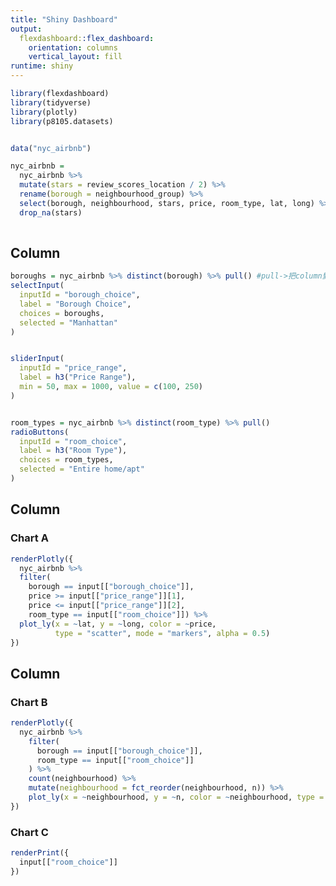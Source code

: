 ```yaml
---
title: "Shiny Dashboard"
output: 
  flexdashboard::flex_dashboard:
    orientation: columns
    vertical_layout: fill
runtime: shiny
---
```


```r
library(flexdashboard)
library(tidyverse)
library(plotly)
library(p8105.datasets)


data("nyc_airbnb")

nyc_airbnb = 
  nyc_airbnb %>%
  mutate(stars = review_scores_location / 2) %>% 
  rename(borough = neighbourhood_group) %>% 
  select(borough, neighbourhood, stars, price, room_type, lat, long) %>% 
  drop_na(stars)
  
```

Column {.sidebar}
-----------------------------------------------------------------------

```r
boroughs = nyc_airbnb %>% distinct(borough) %>% pull() #pull->把column變vector, 因為choices的預設必須是vector
selectInput(
  inputId = "borough_choice",
  label = "Borough Choice",
  choices = boroughs,
  selected = "Manhattan"
)


sliderInput(
  inputId = "price_range",
  label = h3("Price Range"),
  min = 50, max = 1000, value = c(100, 250)
)


room_types = nyc_airbnb %>% distinct(room_type) %>% pull()
radioButtons(
  inputId = "room_choice",
  label = h3("Room Type"),
  choices = room_types,
  selected = "Entire home/apt"
)
```

Column {data-width=650}
-----------------------------------------------------------------------

### Chart A

```r
renderPlotly({
  nyc_airbnb %>% 
  filter(
    borough == input[["borough_choice"]],
    price >= input[["price_range"]][1],
    price <= input[["price_range"]][2],
    room_type == input[["room_choice"]]) %>% 
  plot_ly(x = ~lat, y = ~long, color = ~price,
          type = "scatter", mode = "markers", alpha = 0.5)
})
```

Column {data-width=350}
-----------------------------------------------------------------------

### Chart B

```r
renderPlotly({
  nyc_airbnb %>% 
    filter(
      borough == input[["borough_choice"]],
      room_type == input[["room_choice"]]
    ) %>% 
    count(neighbourhood) %>% 
    mutate(neighbourhood = fct_reorder(neighbourhood, n)) %>% 
    plot_ly(x = ~neighbourhood, y = ~n, color = ~neighbourhood, type = "bar")
})

```

### Chart C

```r
renderPrint({
  input[["room_choice"]]
})
```

